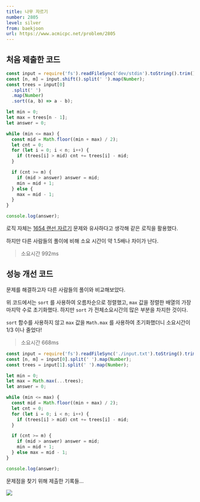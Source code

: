 ```yaml
---
title: 나무 자르기
number: 2805
level: silver
from: baekjoon
url: https://www.acmicpc.net/problem/2805
---
```


## 처음 제출한 코드

```jsx
const input = require('fs').readFileSync('dev/stdin').toString().trim().split('\n');
const [n, m] = input.shift().split(' ').map(Number);
const trees = input[0]
  .split(' ')
  .map(Number)
  .sort((a, b) => a - b);

let min = 0;
let max = trees[n - 1];
let answer = 0;

while (min <= max) {
  const mid = Math.floor((min + max) / 2);
  let cnt = 0;
  for (let i = 0; i < n; i++) {
    if (trees[i] > mid) cnt += trees[i] - mid;
  }

  if (cnt >= m) {
    if (mid > answer) answer = mid;
    min = mid + 1;
  } else {
    max = mid - 1;
  }
}

console.log(answer);
```

로직 자체는 [1654 랜선 자르기](/cp/baekjoon/1654) 문제와 유사하다고 생각해 같은 로직을 활용했다.

하지만 다른 사람들의 풀이에 비해 소요 시간이 약 1.5배나 차이가 난다.

> 소요시간 992ms

## 성능 개선 코드

문제를 해결하고자 다른 사람들의 풀이와 비교해보았다.

위 코드에서는 `sort` 를 사용하여 오름차순으로 정렬했고, `max` 값을 정렬한 배열의 가장 마지막 수로 초기화했다. 하지만 `sort` 가 전체소요시간의 많은 부분을 차지한 것이다.

`sort` 함수를 사용하지 않고 `max` 값을 `Math.max` 를 사용하여 초기화했더니 소요시간이 1/3 이나 줄었다!

> 소요시간 668ms

```jsx
const input = require('fs').readFileSync('./input.txt').toString().trim().split('\n');
const [n, m] = input[0].split(' ').map(Number);
const trees = input[1].split(' ').map(Number);

let min = 0;
let max = Math.max(...trees);
let answer = 0;

while (min <= max) {
  const mid = Math.floor((min + max) / 2);
  let cnt = 0;
  for (let i = 0; i < n; i++) {
    if (trees[i] > mid) cnt += trees[i] - mid;
  }

  if (cnt >= m) {
    if (mid > answer) answer = mid;
    min = mid + 1;
  } else max = mid - 1;
}

console.log(answer);
```

문제점을 찾기 위해 제출한 기록들…

<img src="/cps/baekjoon-2805.png" />
